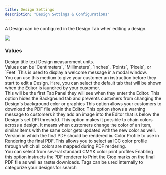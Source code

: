```yaml
---
title: Design Settings
description: "Design Settings & Configurations"
---
```


A Design can be configured in the Design Tab when editing a design.

<img class="w-80 rounded" src="/images/design-settings.png" />

### Values

<ResponseField name="Title" type="">
    Design title text
</ResponseField>

<ResponseField name="Unit" type="">
    Design measurement units.
    <br/>Values can be `Centimeters`, `Millimeters`, `Inches`, `Points`, `Pixels`, or `Feet`
</ResponseField>

<ResponseField name="Welcome Message" type="">
    This is used to display a welcome message in a modal window.
    <br/>You can use this medium to give your customer an instruction before they start to edit a Design.
</ResponseField>

<ResponseField name="Default Tab" type="">
    Here, you can select the default tab that will be shown when the Editor is launched by your customer.
    <br/>This will be the first Tab Panel they will see when they enter the Editor.
</ResponseField>

<ResponseField name="Lock Background" type="">
    This option hides the Background tab and prevents customers from changing the Design's background color or graphics
</ResponseField>

<ResponseField name="PDF Download" type="">
    This option allows your customers to download the PDF file within the Editor.
</ResponseField>

<ResponseField name="DPI Check" type="">
    This option shows a warning message to customers if they add an image into the Editor that is below the Design's set DPI threshold.
</ResponseField>

<ResponseField name="Chain Color" type="">
    This option makes it possible to chain colors across a design. It means when customers change the color of an item, similar items with the same color gets updated with the new color as well.
</ResponseField>

<ResponseField name="PDF Version" type="">
    Version in which the final PDF should be rendered in.
</ResponseField>

<ResponseField name="PDF Color Profile" type="">
    Color Profile to use in Rendering the final PDF. This allows you to select an ICC color profile through which all colors are mapped during PDF rendering.
    <br/>You can select from several standard CMYK color print profiles
</ResponseField>

<ResponseField name="Render Crop Marks" type="">
    Enabling this option instructs the PDF renderer to Print the Crop marks on the final PDF file as well as raster downloads.
</ResponseField>

<ResponseField name="Tags" type="">
    Tags can be used internally to categorize your designs for search
</ResponseField>
